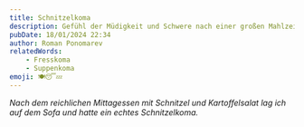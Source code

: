```yaml
---
title: Schnitzelkoma
description: Gefühl der Müdigkeit und Schwere nach einer großen Mahlzeit.
pubDate: 18/01/2024 22:34
author: Roman Ponomarev
relatedWords:
    - Fresskoma
    - Suppenkoma
emoji: 🍽️😴💤
---
```


_Nach dem reichlichen Mittagessen mit Schnitzel und Kartoffelsalat lag ich auf
dem Sofa und hatte ein echtes Schnitzelkoma._
